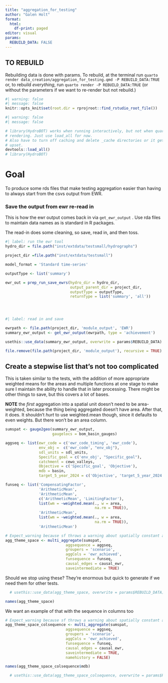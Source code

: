 ```yaml
---
title: "aggregation_for_testing"
author: "Galen Holt"
format:
  html:
    df-print: paged
editor: visual
params:
  REBUILD_DATA: FALSE
---
```


## TO REBUILD

Rebuilding data is done with params. To rebuild, at the terminal run `quarto render data_creation/aggregation_for_testing.qmd -P REBUILD_DATA:TRUE` or, to rebuild *everything*, run `quarto render -P REBUILD_DATA:TRUE` (or without the parameters if we want to re-render but not rebuild.)

```r
#| warning: false
#| message: false
knitr::opts_knit$set(root.dir = rprojroot::find_rstudio_root_file())

```

```r
#| warning: false
#| message: false

# library(HydroBOT) works when running interactively, but not when quarto
# rendering. Just use load_all for now.
# Also have to turn off caching and delete _cache directories or it gets really
# upset.
devtools::load_all()
# library(HydroBOT)
```

# Goal

To produce some rds files that make testing aggregation easier than having to always start from the csvs output from EWR.

### Save the output from ewr re-read in

This is how the ewr output comes back in via `get_ewr_output` . Use rda files to maintain data names as is standard in R packages.

The read-in does some cleaning, so save, read in, and then toss.

```r
#| label: run the ewr tool
hydro_dir = file.path("inst/extdata/testsmall/hydrographs")

project_dir =file.path("inst/extdata/testsmall")

model_format = 'Standard time-series'

outputType <- list('summary')

ewr_out = prep_run_save_ewrs(hydro_dir = hydro_dir, 
                             output_parent_dir = project_dir, 
                             outputType = outputType, 
                             returnType = list('summary', 'all'))


  
```

```r
#| label: read in and save

ewrpath <- file.path(project_dir, 'module_output', 'EWR')
summary_ewr_output <- get_ewr_output(ewrpath, type = 'achievement')

usethis::use_data(summary_ewr_output, overwrite = params$REBUILD_DATA)

file.remove(file.path(project_dir, 'module_output'), recursive = TRUE)

```


## Create a stepwise list that's not too complicated

This is taken similar to the tests, with the addition of more appropriate weighted means for the areas and multiple functions at one stage to make sure I maintain the ability to handle that in later processing. There might be other things to save, but this covers a lot of bases.

**NOTE** the *first* aggregation into a spatial unit doesn't need to be area-weighted, because the thing being aggregated doesn't have area. After that, it does. It shouldn't *hurt* to use weighted.mean though, since it defaults to even weights. But there won't be an area column.

```r
sumspat <- gauge2geo(summary_ewr_output,
                     gaugelocs = bom_basin_gauges)

aggseq <- list(ewr_code = c('ewr_code_timing', 'ewr_code'),
               env_obj =  c('ewr_code', "env_obj"),
               sdl_units = sdl_units,
               Specific_goal = c('env_obj', "Specific_goal"),
               catchment = cewo_valleys,
               Objective = c('Specific_goal', 'Objective'),
               mdb = basin,
               target_5_year_2024 = c('Objective', 'target_5_year_2024'))

funseq <- list('CompensatingFactor',
               'ArithmeticMean',
               'ArithmeticMean',
               c('ArithmeticMean', 'LimitingFactor'),
               list(wm = ~weighted.mean(., w = area, 
                                        na.rm = TRUE)),
               'ArithmeticMean',
               list(wm = ~weighted.mean(., w = area, 
                                        na.rm = TRUE)),
               'ArithmeticMean')

# Expect_warning because sf throws a warning about spatially constant attributes. and it gets thrown multiple times
agg_theme_space <- multi_aggregate(sumspat,
                           aggsequence = aggseq,
                           groupers = 'scenario',
                           aggCols = 'ewr_achieved',
                           funsequence = funseq,
                           causal_edges = causal_ewr,
                           saveintermediate = TRUE)
```

Should we stop using these? They're enormous but quick to generate if we need them for other tests.
```r
  # usethis::use_data(agg_theme_space, overwrite = params$REBUILD_DATA)
```

```r
names(agg_theme_space)
```

We want an example of that with the sequence in columns too

```r
# Expect_warning because sf throws a warning about spatially constant attributes. and it gets thrown multiple times
agg_theme_space_colsequence <- multi_aggregate(sumspat,
                           aggsequence = aggseq,
                           groupers = 'scenario',
                           aggCols = 'ewr_achieved',
                           funsequence = funseq,
                           causal_edges = causal_ewr,
                           saveintermediate = TRUE,
                           namehistory = FALSE)
```

```r
names(agg_theme_space_colsequence$mdb)
```

```r
  # usethis::use_data(agg_theme_space_colsequence, overwrite = params$REBUILD_DATA)
```
